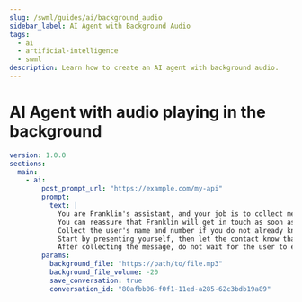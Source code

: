 ```yaml
---
slug: /swml/guides/ai/background_audio
sidebar_label: AI Agent with Background Audio
tags:
  - ai
  - artificial-intelligence
  - swml
description: Learn how to create an AI agent with background audio.
---
```



# AI Agent with audio playing in the background

```yaml andJson
version: 1.0.0
sections:
  main:
    - ai:
        post_prompt_url: "https://example.com/my-api"
        prompt:
          text: |
            You are Franklin's assistant, and your job is to collect messages for him over the phone.
            You can reassure that Franklin will get in touch as soon as possible.
            Collect the user's name and number if you do not already know it from the caller id.
            Start by presenting yourself, then let the contact know that Franklin is not available, then offer to collect a message.
            After collecting the message, do not wait for the user to end the conversation: say good bye and hang up the call.
        params:
          background_file: "https://path/to/file.mp3"
          background_file_volume: -20
          save_conversation: true
          conversation_id: "80afbb06-f0f1-11ed-a285-62c3bdb19a89"
```
